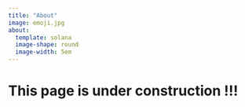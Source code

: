 ```yaml
---
title: "About"
image: emoji.jpg
about: 
  template: solana
  image-shape: round
  image-width: 5em
---
```


# This page is under construction !!!
